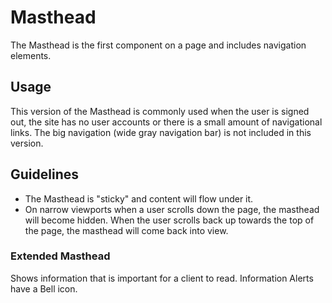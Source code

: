 
# Masthead

The Masthead is the first component on
a page and includes navigation elements.

<ComponentPreview
  componentName="masthead--default-masthead"
  hasReact
  hasAngular
  hasHTML
/>

## Usage
This version of the Masthead is commonly
used when the user is signed out,
the site has no user accounts or there
is a small amount of navigational links.
The big navigation (wide gray navigation bar)
is not included in this version.

## Guidelines
- The Masthead is "sticky" and content will flow under it.
- On narrow viewports when a user scrolls down the page, the masthead will become hidden.
When the user scrolls back up towards the top of the page, the masthead will come back into view.

### Extended Masthead

Shows information that is
important for a client to read.
Information Alerts have a Bell icon.

<ComponentPreview
  componentName="masthead--extended"
  hasReact
  hasAngular
  hasHTML
/>